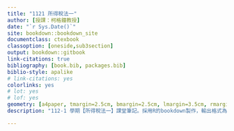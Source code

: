 ```yaml
---
title: "1121 所得稅法一"
author: [授課：柯格鐘教授]
date: "`r Sys.Date()`"
site: bookdown::bookdown_site
documentclass: ctexbook
classoption: [oneside,sub3section]
output: bookdown::gitbook
link-citations: true
bibliography: [book.bib, packages.bib]
biblio-style: apalike
# link-citations: yes
colorlinks: yes
# lot: yes
# lof: yes
geometry: [a4paper, tmargin=2.5cm, bmargin=2.5cm, lmargin=3.5cm, rmargin=2.5cm]
description: "112-1 學期【所得稅法一】課堂筆記。採用R的bookdown製作，輸出格式為bookdown::gitbook和bookdown::pdf_book。"

---
```


<!-- #  {-} -->

<!-- 所得稅法一 -->

<!-- 
112-1 學期《所得稅法一》課堂筆記。采用R的bookdown製作，輸出格式為bookdown::gitbook和bookdown::pdf_book。
 -->

\mainmatter


